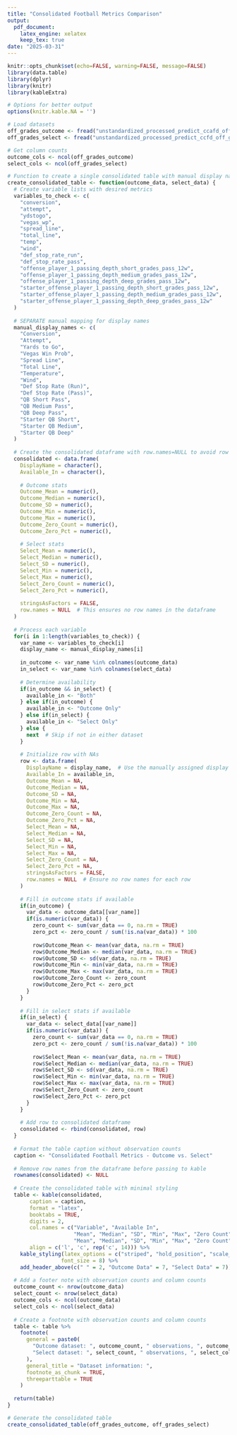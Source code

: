 ---
title: "Consolidated Football Metrics Comparison"
output: 
  pdf_document:
    latex_engine: xelatex
    keep_tex: true
date: "2025-03-31"
---

```{r setup, include=FALSE}
knitr::opts_chunk$set(echo=FALSE, warning=FALSE, message=FALSE)
library(data.table)
library(dplyr)
library(knitr)
library(kableExtra)

# Options for better output
options(knitr.kable.NA = '')
```

```{r load_data}
# Load datasets
off_grades_outcome <- fread("unstandardized_processed_predict_ccafd_off_grades.csv.csv.gz")
off_grades_select <- fread("unstandardized_processed_predict_ccfd_off_grades.csv.csv.gz")

# Get column counts
outcome_cols <- ncol(off_grades_outcome)
select_cols <- ncol(off_grades_select)
```

```{r consolidated_table, results='asis'}
# Function to create a single consolidated table with manual display names
create_consolidated_table <- function(outcome_data, select_data) {
  # Create variable lists with desired metrics
  variables_to_check <- c(
    "conversion",
    "attempt",
    "ydstogo",
    "vegas_wp",
    "spread_line",
    "total_line",
    "temp",
    "wind",
    "def_stop_rate_run",
    "def_stop_rate_pass",
    "offense_player_1_passing_depth_short_grades_pass_12w",
    "offense_player_1_passing_depth_medium_grades_pass_12w",
    "offense_player_1_passing_depth_deep_grades_pass_12w",
    "starter_offense_player_1_passing_depth_short_grades_pass_12w",
    "starter_offense_player_1_passing_depth_medium_grades_pass_12w",
    "starter_offense_player_1_passing_depth_deep_grades_pass_12w"
  )
  
  # SEPARATE manual mapping for display names
  manual_display_names <- c(
    "Conversion",
    "Attempt",
    "Yards to Go",
    "Vegas Win Prob",
    "Spread Line",
    "Total Line",
    "Temperature",
    "Wind",
    "Def Stop Rate (Run)",
    "Def Stop Rate (Pass)",
    "QB Short Pass",
    "QB Medium Pass",
    "QB Deep Pass",
    "Starter QB Short",
    "Starter QB Medium",
    "Starter QB Deep"
  )
  
  # Create the consolidated dataframe with row.names=NULL to avoid row numbers
  consolidated <- data.frame(
    DisplayName = character(),
    Available_In = character(),
    
    # Outcome stats
    Outcome_Mean = numeric(),
    Outcome_Median = numeric(),
    Outcome_SD = numeric(),
    Outcome_Min = numeric(),
    Outcome_Max = numeric(),
    Outcome_Zero_Count = numeric(),
    Outcome_Zero_Pct = numeric(),
    
    # Select stats
    Select_Mean = numeric(),
    Select_Median = numeric(),
    Select_SD = numeric(),
    Select_Min = numeric(),
    Select_Max = numeric(),
    Select_Zero_Count = numeric(),
    Select_Zero_Pct = numeric(),
    
    stringsAsFactors = FALSE,
    row.names = NULL  # This ensures no row names in the dataframe
  )
  
  # Process each variable
  for(i in 1:length(variables_to_check)) {
    var_name <- variables_to_check[i]
    display_name <- manual_display_names[i]
    
    in_outcome <- var_name %in% colnames(outcome_data)
    in_select <- var_name %in% colnames(select_data)
    
    # Determine availability
    if(in_outcome && in_select) {
      available_in <- "Both"
    } else if(in_outcome) {
      available_in <- "Outcome Only"
    } else if(in_select) {
      available_in <- "Select Only"
    } else {
      next  # Skip if not in either dataset
    }
    
    # Initialize row with NAs
    row <- data.frame(
      DisplayName = display_name,  # Use the manually assigned display name
      Available_In = available_in,
      Outcome_Mean = NA,
      Outcome_Median = NA,
      Outcome_SD = NA,
      Outcome_Min = NA,
      Outcome_Max = NA,
      Outcome_Zero_Count = NA,
      Outcome_Zero_Pct = NA,
      Select_Mean = NA,
      Select_Median = NA,
      Select_SD = NA,
      Select_Min = NA,
      Select_Max = NA,
      Select_Zero_Count = NA,
      Select_Zero_Pct = NA,
      stringsAsFactors = FALSE,
      row.names = NULL  # Ensure no row names for each row
    )
    
    # Fill in outcome stats if available
    if(in_outcome) {
      var_data <- outcome_data[[var_name]]
      if(is.numeric(var_data)) {
        zero_count <- sum(var_data == 0, na.rm = TRUE)
        zero_pct <- zero_count / sum(!is.na(var_data)) * 100
        
        row$Outcome_Mean <- mean(var_data, na.rm = TRUE)
        row$Outcome_Median <- median(var_data, na.rm = TRUE)
        row$Outcome_SD <- sd(var_data, na.rm = TRUE)
        row$Outcome_Min <- min(var_data, na.rm = TRUE)
        row$Outcome_Max <- max(var_data, na.rm = TRUE)
        row$Outcome_Zero_Count <- zero_count
        row$Outcome_Zero_Pct <- zero_pct
      }
    }
    
    # Fill in select stats if available
    if(in_select) {
      var_data <- select_data[[var_name]]
      if(is.numeric(var_data)) {
        zero_count <- sum(var_data == 0, na.rm = TRUE)
        zero_pct <- zero_count / sum(!is.na(var_data)) * 100
        
        row$Select_Mean <- mean(var_data, na.rm = TRUE)
        row$Select_Median <- median(var_data, na.rm = TRUE)
        row$Select_SD <- sd(var_data, na.rm = TRUE)
        row$Select_Min <- min(var_data, na.rm = TRUE)
        row$Select_Max <- max(var_data, na.rm = TRUE)
        row$Select_Zero_Count <- zero_count
        row$Select_Zero_Pct <- zero_pct
      }
    }
    
    # Add row to consolidated dataframe
    consolidated <- rbind(consolidated, row)
  }
  
  # Format the table caption without observation counts
  caption <- "Consolidated Football Metrics - Outcome vs. Select"
  
  # Remove row names from the dataframe before passing to kable
  rownames(consolidated) <- NULL
  
  # Create the consolidated table with minimal styling
  table <- kable(consolidated,
       caption = caption,
       format = "latex",
       booktabs = TRUE,
       digits = 2,
       col.names = c("Variable", "Available In", 
                     "Mean", "Median", "SD", "Min", "Max", "Zero Count", "Zero %",
                     "Mean", "Median", "SD", "Min", "Max", "Zero Count", "Zero %"),
       align = c('l', 'c', rep('c', 14))) %>%
    kable_styling(latex_options = c("striped", "hold_position", "scale_down"), 
                 font_size = 8) %>%
    add_header_above(c(" " = 2, "Outcome Data" = 7, "Select Data" = 7))
  
  # Add a footer note with observation counts and column counts
  outcome_count <- nrow(outcome_data)
  select_count <- nrow(select_data)
  outcome_cols <- ncol(outcome_data)
  select_cols <- ncol(select_data)
  
  # Create a footnote with observation counts and column counts
  table <- table %>%
    footnote(
      general = paste0(
        "Outcome dataset: ", outcome_count, " observations, ", outcome_cols, " columns | ",
        "Select dataset: ", select_count, " observations, ", select_cols, " columns"
      ),
      general_title = "Dataset information: ",
      footnote_as_chunk = TRUE,
      threeparttable = TRUE
    )
  
  return(table)
}

# Generate the consolidated table
create_consolidated_table(off_grades_outcome, off_grades_select)
```